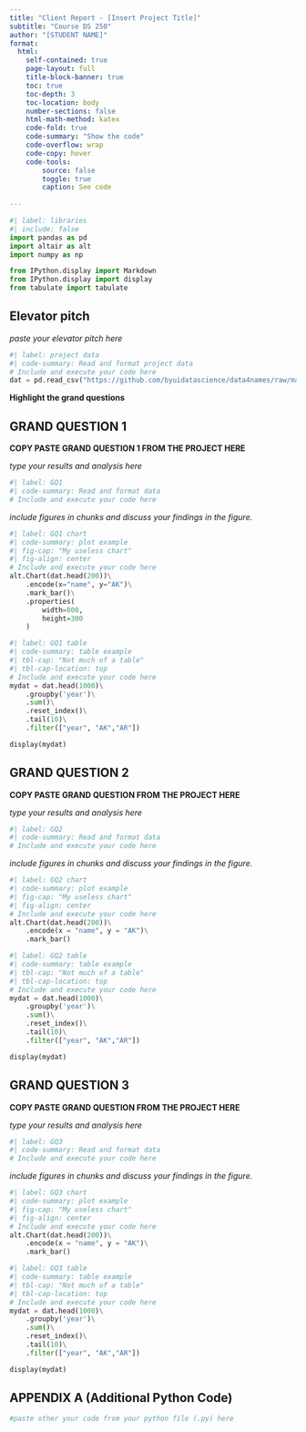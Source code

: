 ```yaml
---
title: "Client Report - [Insert Project Title]"
subtitle: "Course DS 250"
author: "[STUDENT NAME]"
format:
  html:
    self-contained: true
    page-layout: full
    title-block-banner: true
    toc: true
    toc-depth: 3
    toc-location: body
    number-sections: false
    html-math-method: katex
    code-fold: true
    code-summary: "Show the code"
    code-overflow: wrap
    code-copy: hover
    code-tools:
        source: false
        toggle: true
        caption: See code
    
---
```


```python
#| label: libraries
#| include: false
import pandas as pd
import altair as alt
import numpy as np

from IPython.display import Markdown
from IPython.display import display
from tabulate import tabulate
```


## Elevator pitch

_paste your elevator pitch here_

```python
#| label: project data
#| code-summary: Read and format project data
# Include and execute your code here
dat = pd.read_csv("https://github.com/byuidatascience/data4names/raw/master/data-raw/names_year/names_year.csv")
```

__Highlight the grand questions__

## GRAND QUESTION 1

__COPY PASTE GRAND QUESTION 1 FROM THE PROJECT HERE__

_type your results and analysis here_

```python
#| label: GQ1
#| code-summary: Read and format data
# Include and execute your code here


```

_include figures in chunks and discuss your findings in the figure._

```python
#| label: GQ1 chart
#| code-summary: plot example
#| fig-cap: "My useless chart"
#| fig-align: center
# Include and execute your code here
alt.Chart(dat.head(200))\
    .encode(x="name", y="AK")\
    .mark_bar()\
    .properties(
        width=800,
        height=300
    )
```


```python
#| label: GQ1 table
#| code-summary: table example
#| tbl-cap: "Not much of a table"
#| tbl-cap-location: top
# Include and execute your code here
mydat = dat.head(1000)\
    .groupby('year')\
    .sum()\
    .reset_index()\
    .tail(10)\
    .filter(["year", "AK","AR"])

display(mydat)

```


## GRAND QUESTION 2

__COPY PASTE GRAND QUESTION FROM THE PROJECT HERE__

_type your results and analysis here_

```python
#| label: GQ2
#| code-summary: Read and format data
# Include and execute your code here


```

_include figures in chunks and discuss your findings in the figure._

```python
#| label: GQ2 chart
#| code-summary: plot example
#| fig-cap: "My useless chart"
#| fig-align: center
# Include and execute your code here
alt.Chart(dat.head(200))\
    .encode(x = "name", y = "AK")\
    .mark_bar()
```


```python
#| label: GQ2 table
#| code-summary: table example
#| tbl-cap: "Not much of a table"
#| tbl-cap-location: top
# Include and execute your code here
mydat = dat.head(1000)\
    .groupby('year')\
    .sum()\
    .reset_index()\
    .tail(10)\
    .filter(["year", "AK","AR"])

display(mydat)

```


## GRAND QUESTION 3

__COPY PASTE GRAND QUESTION FROM THE PROJECT HERE__

_type your results and analysis here_

```python
#| label: GQ3
#| code-summary: Read and format data
# Include and execute your code here


```

_include figures in chunks and discuss your findings in the figure._

```python
#| label: GQ3 chart
#| code-summary: plot example
#| fig-cap: "My useless chart"
#| fig-align: center
# Include and execute your code here
alt.Chart(dat.head(200))\
    .encode(x = "name", y = "AK")\
    .mark_bar()
```


```python
#| label: GQ3 table
#| code-summary: table example
#| tbl-cap: "Not much of a table"
#| tbl-cap-location: top
# Include and execute your code here
mydat = dat.head(1000)\
    .groupby('year')\
    .sum()\
    .reset_index()\
    .tail(10)\
    .filter(["year", "AK","AR"])

display(mydat)

```



## APPENDIX A (Additional Python Code)

```python
#paste other your code from your python file (.py) here
```
